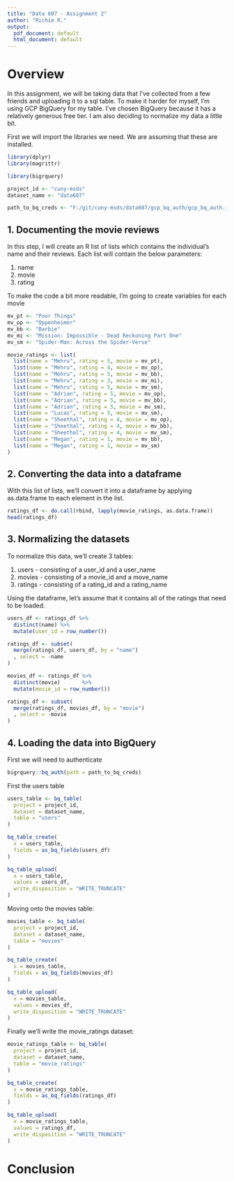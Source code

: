 ```yaml
---
title: "Data 607 - Assignment 2"
author: "Richie R."
output:
  pdf_document: default
  html_document: default
---
```


# Overview
In this assignment, we will be taking data that I've collected from a few friends and uploading it to a sql table. To make it harder for myself, I'm using GCP BigQuery for my table. I've chosen BigQuery because it has a relatively generous free tier. I am also deciding to normalize my data a little bit.

First we will import the libraries we need. We are assuming that these are installed.

```r
library(dplyr)
library(magrittr)

library(bigrquery)

project_id <- "cuny-msds"
dataset_name <- "data607"

path_to_bq_creds <- "F:/git/cuny-msds/data607/gcp_bq_auth/gcp_bq_auth.json"

```


## 1. Documenting the movie reviews
In this step, I will create an R list of lists which contains the individual's name and their reviews.
Each list will contain the below parameters:

1. name
2. movie
3. rating

To make the code a bit more readable, I'm going to create variables for each movie

```r
mv_pt <- "Poor Things"
mv_op <- "Oppenheimer"
mv_bb <- "Barbie"
mv_mi <- "Mission: Impossible - Dead Reckoning Part One"
mv_sm <- "Spider-Man: Across the Spider-Verse"

movie_ratings <- list(
  list(name = "Mehru", rating = 5, movie = mv_pt),
  list(name = "Mehru", rating = 4, movie = mv_op),
  list(name = "Mehru", rating = 5, movie = mv_bb),
  list(name = "Mehru", rating = 3, movie = mv_mi),
  list(name = "Mehru", rating = 5, movie = mv_sm),
  list(name = "Adrian", rating = 5, movie = mv_op),
  list(name = "Adrian", rating = 5, movie = mv_bb),
  list(name = "Adrian", rating = 5, movie = mv_sm),
  list(name = "Lucas", rating = 5, movie = mv_sm),
  list(name = "Sheethal", rating = 4, movie = mv_op),
  list(name = "Sheethal", rating = 4, movie = mv_bb),
  list(name = "Sheethal", rating = 4, movie = mv_sm),
  list(name = "Megan", rating = 1, movie = mv_bb),
  list(name = "Megan", rating = 1, movie = mv_sm)
)
```

## 2. Converting the data into a dataframe
With this list of lists, we'll convert it into a dataframe by applying as.data.frame to each element in the list.

```r
ratings_df <- do.call(rbind, lapply(movie_ratings, as.data.frame))
head(ratings_df)
```

## 3. Normalizing the datasets

To normalize this data, we'll create 3 tables:

1. users    - consisting of a user_id and a user_name
2. movies   - consisting of a movie_id and a move_name 
3. ratings  - consisting of a rating_id and a rating_name

Using the dataframe, let's assume that it contains all of the ratings that need to be loaded.

```r
users_df <- ratings_df %>%
  distinct(name) %>%
  mutate(user_id = row_number())

ratings_df <- subset(
  merge(ratings_df, users_df, by = "name")
  , select = -name
)

movies_df <- ratings_df %>%
  distinct(movie)       %>%
  mutate(movie_id = row_number())

ratings_df <- subset(
  merge(ratings_df, movies_df, by = "movie")
  , select = -movie
)
```

## 4. Loading the data into BigQuery

First we will need to authenticate
```r
bigrquery::bq_auth(path = path_to_bq_creds)
```

First the users table
```r
users_table <- bq_table(
  project = project_id,
  dataset = dataset_name,
  table = "users"
)

bq_table_create(
  x = users_table,
  fields = as_bq_fields(users_df)
)

bq_table_upload(
  x = users_table,
  values = users_df,
  write_disposition = "WRITE_TRUNCATE"
)

```

Moving onto the movies table:

```r
movies_table <- bq_table(
  project = project_id,
  dataset = dataset_name,
  table = "movies"
)

bq_table_create(
  x = movies_table,
  fields = as_bq_fields(movies_df)
)

bq_table_upload(
  x = movies_table,
  values = movies_df,
  write_disposition = "WRITE_TRUNCATE"
)
```

Finally we'll write the movie_ratings dataset:

```r
movie_ratings_table <- bq_table(
  project = project_id,
  dataset = dataset_name,
  table = "movie_ratings"
)

bq_table_create(
  x = movie_ratings_table,
  fields = as_bq_fields(ratings_df)
)

bq_table_upload(
  x = movie_ratings_table,
  values = ratings_df,
  write_disposition = "WRITE_TRUNCATE"
)
```

# Conclusion